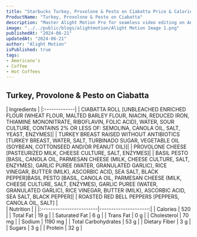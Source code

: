 ```yaml
---
title: "Starbucks Turkey, Provolone & Pesto on Ciabatta Price & Calories"
ProductName: "Turkey, Provolone & Pesto on Ciabatta" 
description: "Master Alight Motion Pro for seamless video editing on Android, iOS, and Tablets with our ultimate guide, unlocking advanced features and elevating your skills in 2024!"
image: "../../public/blogs/alightmotion/Alight Motion Image 1.png"
publishedAt: "2024-06-21"
updatedAt: "2024-06-21"
author: "Alight Motion"
isPublished: true
tags:
- Americano's
- Coffee
- Hot Coffees   
---
```


 
## Turkey, Provolone & Pesto on Ciabatta 
  
<div className="tables-container">
  <div className="table-wrapper">
    | Ingredients  |  
    |:-------------|
    | CIABATTA ROLL [UNBLEACHED ENRICHED FLOUR (WHEAT FLOUR, MALTED BARLEY FLOUR, NIACIN, REDUCED IRON, THIAMINE MONONITRATE, RIBOFLAVIN, FOLIC ACID), WATER, SOUR CULTURE, CONTAINS 2% OR LESS OF: SEMOLINA, CANOLA OIL, SALT, YEAST, ENZYMES]|
    | TURKEY BREAST RAISED WITHOUT ANTIBIOTICS [TURKEY BREAST, WATER, SALT, TURBINADO SUGAR, VEGETABLE OIL (SOYBEAN, COTTONSEED AND/OR PEANUT OIL)]|
    | PROVOLONE CHEESE [PASTEURIZED MILK, CHEESE CULTURE, SALT, ENZYMES]|
    | BASIL PESTO [BASIL, CANOLA OIL, PARMESAN CHEESE (MILK, CHEESE CULTURE, SALT, ENZYMES), GARLIC PUREE (WATER, GRANULATED GARLIC), RICE VINEGAR, BUTTER (MILK), ASCORBIC ACID, SEA SALT, BLACK PEPPER]BASIL PESTO [BASIL, CANOLA OIL, PARMESAN CHEESE (MILK, CHEESE CULTURE, SALT, ENZYMES), GARLIC PUREE (WATER, GRANULATED GARLIC), RICE VINEGAR, BUTTER (MILK), ASCORBIC ACID, SEA SALT, BLACK PEPPER]|
    | ROASTED RED BELL PEPPERS [PEPPERS, CANOLA OIL, SALT]  |
  </div>
  <div className="table-wrapper">
    | Nutrition               |                      |  
    |:------------------------|---------------------:|
    | Calories                | 520                  |
    | Total Fat               | 19 g                |
    | Saturated Fat           | 6 g                  |
    | Trans Fat               | 0 g                  |
    | Cholesterol             | 70 mg                |
    | Sodium                  | 1190 mg               |
    | Total Carbohydrates     | 53 g                 |
    | Dietary Fiber           | 3 g                  |
    | Sugars                  | 3 g                 |
    | Protein                 | 32 g                  |
  </div>
</div>
<style jsx>{`
  .tables-container {
    display: flex;
    flex-direction: row;
    gap: 30px;
  }
  .table-wrapper {
    width: 500px; /* Adjust as needed */
  }
  @media (max-width: 768px) {
    .tables-container {
      flex-direction: column;
      gap: 0px; /* Adjust as needed */
    }
    .table-wrapper {
      width: 100%; /* Adjust as needed */
    }
  }
`}</style>
